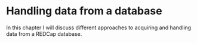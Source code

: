 # Handling data from a database

In this chapter I will discuss different approaches to acquiring and handling data from a REDCap database.
